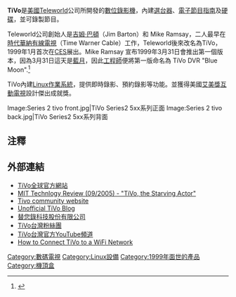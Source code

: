 {{noteTA|G1=IT}}
'''TiVo'''是[[美國|美國]]Teleworld公司所開發的[[數位錄影機|數位錄影機]]，內建[[選台器|選台器]]、[[電子節目指南|電子節目指南]]及[[硬碟|硬碟]]，並可錄製節目。

Teleworld公司創始人是[[吉姆·巴頓|吉姆·巴頓]]（Jim Barton）和 Mike Ramsay，二人最早在[[時代華納有線電視|時代華納有線電視]]（Time Warner Cable）工作，Teleworld後來改名為TiVo，1999年1月首次在[[CES|CES]]展出。Mike Ramsay 宣布1999年3月31日會推出第一個版本，因為3月31日這天是[[藍月|藍月]]，因此[[工程師|工程師]]便將第一版命名為 TiVo DVR "Blue Moon".<ref>{{Cite web |url=http://archive.tivocommunity.com/tivo-vb/showthread.php?s=&postid=429445 |title=存档副本 |access-date=2009-11-07 |archive-url=https://web.archive.org/web/20110717062907/http://archive.tivocommunity.com/tivo-vb/showthread.php?s=&postid=429445 |archive-date=2011-07-17 |dead-url=yes }}</ref>

TiVo內建[[Linux|Linux]][[作業系統|作業系統]]，提供即時錄影、預約錄影等功能。並獲得美國[[艾美獎|艾美獎]][[互動電視|互動電視]]設計傑出成就獎。

<gallery>
Image:Series 2 tivo front.jpg|TiVo Series2 5xx系列正面
Image:Series 2 tivo back.jpg|TiVo Series2 5xx系列背面
</gallery>

== 注釋 ==
{{reflist}}

== 外部連結 ==
* [http://www.tivo.com/ TiVo全球官方網站]{{Wayback|url=http://www.tivo.com/ |date=20091108163452 }}
* [http://www.technologyreview.com/BizTech/14734/ MIT Technlogy Review (09/2005) - "TiVo, the Starving Actor"] {{Wayback|url=http://www.technologyreview.com/BizTech/14734/ |date=20110411234441 }}
* [http://www.tivocommunity.com/ Tivo community website]{{Wayback|url=http://www.tivocommunity.com/ |date=20100102002856 }}
* [https://web.archive.org/web/20091025161840/http://www.tivoblog.com/ Unofficial TiVo Blog]
* [http://www.tgc-taiwan.com.tw/ 替您錄科技股份有限公司]{{Wayback|url=http://www.tgc-taiwan.com.tw/ |date=20100801072123 }}
* [http://www.facebook.com/epgeditor TiVo台灣粉絲團]{{Wayback|url=http://www.facebook.com/epgeditor |date=20190218044859 }}
* [http://www.youtube.com/user/tgceditor2009 TiVo台灣官方YouTube頻道]{{Wayback|url=http://www.youtube.com/user/tgceditor2009 |date=20190218044859 }}
* [[wikihow:Connect-TiVo-to-a-WiFi-Network|How to Connect TiVo to a WiFi Network]]

[[Category:數碼電視|Category:數碼電視]]
[[Category:Linux設備|Category:Linux設備]]
[[Category:1999年面世的產品|Category:1999年面世的產品]]
[[Category:機頂盒|Category:機頂盒]]